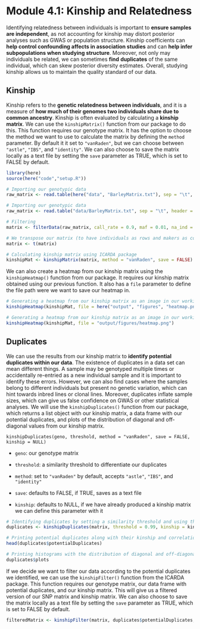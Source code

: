 # Module 4.1: Kinship and Relatedness

Identifying relatedness between individuals is important to **ensure samples are independent**, as not accounting for kinship may distort posterior analyses such as GWAS or population structure. Kinship coefficients can **help control confounding affects in association studies** and can **help infer subpopulations when studying structure**. Moreover, not only may individuals be related, we can sometimes **find** **duplicates** of the same individual, which can skew posterior diversity estimates. Overall, studying kinship allows us to maintain the quality standard of our data.

## Kinship

Kinship refers to the **genetic relatedness between individuals**, and it is a measure of **how much of their genomes two individuals share due to common ancestry**. Kinship is often evaluated by calculating a **kinship matrix**. We can use the `kinshipMatrix()` function from our package to do this. This function requires our genotype matrix. It has the option to choose the method we want to use to calculate the matrix by defining the `method` parameter. By default it it set to `"vanRaden"`, but we can choose between `"astle"`, `"IBS"`, and `"identity"`. We can also choose to save the matrix locally as a text file by setting the `save` parameter as TRUE, which is set to FALSE by default.

```r
library(here)
source(here("code","setup.R"))
```

```r
# Importing our genotypic data
raw_matrix <- read.table(here("data", "BarleyMatrix.txt"), sep = "\t", header = TRUE, row.names = 1, check.names = FALSE)
```

```r
# Importing our genotypic data
raw_matrix <- read.table("data/BarleyMatrix.txt", sep = "\t", header = TRUE, row.names = 1, check.names = FALSE)
```

```r
# Filtering
matrix <- filterData(raw_matrix, call_rate = 0.9, maf = 0.01, na_ind = 0.8)

# We transpose our matrix (to have individuals as rows and makers as columns for posterior analyses)
matrix <- t(matrix)

# Calculating kinship matrix using ICARDA package
kinshipMat <- kinshipMatrix(matrix, method = "vanRaden", save = FALSE)
```

We can also create a heatmap from our kinship matrix using the `kinshipHeatmap()` function from our package. It requires our kinship matrix obtained using our previous function. It also has a `file` parameter to define the file path were we want to save our heatmap in.

```r
# Generating a heatmap from our kinship matrix as an image in our working directory
kinshipHeatmap(kinshipMat, file = here("output", "figures", "heatmap.png"))
```

```r
# Generating a heatmap from our kinship matrix as an image in our working directory
kinshipHeatmap(kinshipMat, file = "output/figures/heatmap.png")
```

## Duplicates

We can use the results from our kinship matrix to **identify potential duplicates within our data**. The existence of duplicates in a data set can mean different things. A sample may be genotyped multiple times or accidentally re-entried as a new individual sample and it is important to identify these errors. However, we can also find cases where the samples belong to different individuals but present no genetic variation, which can hint towards inbred lines or clonal lines. Moreover, duplicates inflate sample sizes, which can give us false confidence on GWAS or other statistical analyses. We will use the `kinshipDuplicates()` function from our package, which returns a list object with our kinship matrix, a data frame with our potential duplicates, and plots of the distribution of diagonal and off-diagonal values from our kinship matrix.

`kinshipDuplicates(geno, threshold, method = "vanRaden", save = FALSE, kinship = NULL)`

-   `geno`: our genotype matrix

-   `threshold`: a similarity threshold to differentiate our duplicates

-   `method`: set to `"vanRaden"` by default, accepts `"astle"`, `"IBS"`, and `"identity"`

-   `save`: defaults to FALSE, if TRUE, saves as a text file

-   `kinship`: defaults to NULL, if we have already produced a kinship matrix we can define this parameter with it

```r
# Identifying duplicates by setting a similarity threshold and using the ICARDA package
duplicates <- kinshipDuplicates(matrix, threshold = 0.99, kinship = kinshipMat)

# Printing potential duplicates along with their kinship and correlation
head(duplicates$potentialDuplicates)

# Printing histograms with the distribution of diagonal and off-diagonal values
duplicates$plots
```

If we decide we want to filter our data according to the potential duplicates we identified, we can use the `kinshipFilter()` function from the ICARDA package. This function requires our genotype matrix, our data frame with potential duplicates, and our kinship matrix. This will give us a filtered version of our SNP matrix and kinship matrix. We can also choose to save the matrix locally as a text file by setting the `save` parameter as TRUE, which is set to FALSE by default.

```r
filteredMatrix <- kinshipFilter(matrix, duplicates$potentialDuplicates, kinshipMat)
```
